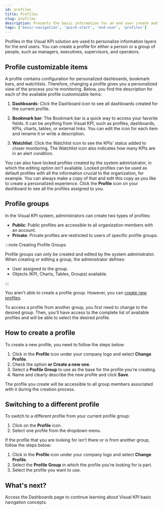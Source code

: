 ```yaml
---
id: profiles
title: Profiles
slug: profiles
description: Presents the basic information for an end user create and edit profiles in Transpara's Visual KPIs software.
tags: ['basic-navigation', 'quick-start', 'end-user', 'profiles']
---
```





Profiles in the Visual KPI solution are used to personalize information layers for the end users. You can create a profile for either a person or a group of people, such as managers, executives, supervisors, and operators. 

## Profile customizable items

A profile contains configuration for personalized dashboards, bookmark bars, and watchlists. Therefore, changing a profile gives you a personalized view of the process you're monitoring. Below, you find the description for each of the available profile customizable items:

1. **Dashboards**: Click the Dashboard icon to see all dashboards created for the current profile. 

2. **Bookmark bar**: The Bookmark bar is a quick way to access your favorite fields. It can be anything from Visual KPI, such as profiles, dashboards, KPIs, charts, tables, or external links. You can edit the icon for each item and rename it or write a description.

3. **Watchlist**: Click the Watchlist icon to see the KPIs' status added to closer monitoring. The Watchlist icon also indicates how many KPIs are in an alert condition. 

<StylizedImage
  imgURL="img/docs/end-user/basic-navigation/profiles/customizable-items.png"
  alt="Customizable items"
/>

You can also have locked profiles created by the system administrator, in which the editing option isn't available. Locked profiles can be used as default profiles with all the information crucial to the organization, for example. You can always make a copy of that and edit this copy as you like to create a personalized experience. Click the **Profile** icon on your dashboard to see all the profiles assigned to you. 

<StylizedImage
  imgURL="img/docs/end-user/basic-navigation/profiles/profile-dropdown-menu.png"
  alt="Dropdown menu"
/>

## Profile groups 

In the Visual KPI system, administrators can create two types of profiles: 

- **Public**: Public profiles are accessible to all organization members with an account.
- **Private**: Private profiles are restricted to users of specific profile groups.

:::note Creating Profile Groups

Profile groups can only be created and edited by the system administrator. When creating or editing a group, the administrator defines:

- User assigned to the group.
- Objects (KPI, Charts, Tables, Groups) available.

:::

You aren't able to create a profile group. However, you can [create new profiles](profiles#how-to-create-a-profile). 

To access a profile from another group, you first need to change to the desired group. Then, you'll have access to the complete list of available profiles and will be able to select the desired profile.

## How to create a profile 

To create a new profile, you need to follow the steps below: 

1. Click in the **Profile** icon under your company logo and select **Change Profile**. 
2. Check the option **or Create a new one**.
3. Select a **Profile Group** to use as the base for the profile you're creating. 
4. Name and clearly describe the new profile and click **Save**. 

The profile you create will be accessible to all group members associated with it during the creation process.

<StylizedImage
  imgURL="img/docs/end-user/basic-navigation/profiles/create-profile.gif"
  alt="Create a profile process"
/>

## Switching to a different profile

To switch to a different profile from your current profile group:

1. Click on the **Profile** icon.
2. Select one profile from the dropdown menu.

If the profile that you are looking for isn't there or is from another group, follow the steps below:

1. Click in the **Profile** icon under your company logo and select **Change Profile**. 
2. Select the **Profile Group** in which the profile you're looking for is part. 
3. Select the profile you want to use. 

<StylizedImage
  imgURL="img/docs/end-user/basic-navigation/profiles/change-profile.gif"
  alt="Change a profile"
/>

## What's next? 

Access the Dashboards page to continue learning about Visual KPI basic navigation concepts.